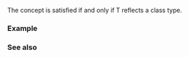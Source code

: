 {{cpp/experimental/reflect/title|Record}}
{{cpp/experimental/reflect/navbar}}
{{ddcl | since=reflection_ts | header=experimental/reflect | 1=
template&lt; class T &gt;
concept Record = Type&lt;T&gt; &amp;&amp; Scope&lt;T&gt; &amp;&amp; /* see below */;
}}

The {{tt|Record}} concept is satisfied if and only if T reflects a class type.

===Example===
{{todo|examples}}

===See also===
{{todo|templatization}}